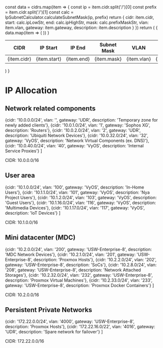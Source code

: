 
  const data = cidrs.map(item => {
    const ip = item.cidr.split('/')[0]
    const prefix = item.cidr.split('/')[1]
    const calc = IpSubnetCalculator.calculateSubnetMask(ip, prefix)
    return {
      cidr: item.cidr,
      start: calc.ipLowStr,
      end: calc.ipHighStr,
      mask: calc.prefixMaskStr,
      vlan: item.vlan,
      gateway: item.gateway,
      description: item.description
    }
  })
  return (
    <table>
      <thead>
        <tr>
          <th>CIDR</th>
          <th>IP Start</th>
          <th>IP End</th>
          <th>Subnet Mask</th>
          <th>VLAN</th>
          <th>Gateway</th>
          <th>Description</th>
        </tr>
      </thead>
      <tbody>
        {
          data.map(item => (
            <tr key={item.cidr}>
              <td>{item.cidr}</td>
              <td>{item.start}</td>
              <td>{item.end}</td>
              <td>{item.mask}</td>
              <td>{item.vlan}</td>
              <td>{item.gateway}</td>
              <td>{item.description}</td>
            </tr>
          ))
        }
      </tbody>
    </table>
  )
}

# IP Allocation

## Network related components

  {cidr: '10.0.0.0/24',     vlan: '',      gateway: 'UDR',                description: 'Temporary zone for newly added clients'},
  {cidr: '10.0.1.0/24',     vlan: '1',     gateway: 'Sophos XG',          description: 'Routers'},
  {cidr: '10.0.2.0/24',     vlan: '2',     gateway: 'UDR',                description: 'Ubiquiti Network Devices'},
  {cidr: '10.0.32.0/24',    vlan: '32',    gateway: 'VyOS',               description: 'Network Virtual Components (ex. DNS)'},
  {cidr: '10.0.40.0/24',    vlan: '40',    gateway: 'VyOS',               description: 'Internal Service Proxies'}
]

<Callout type="info">
  CIDR: 10.0.0.0/16
</Callout>
<CidrTable cidrs={network} />

## User area

  {cidr: '10.1.0.0/24',     vlan: '100',   gateway: 'VyOS',               description: 'In-Home Users'},
  {cidr: '10.1.1.0/24',     vlan: '101',   gateway: 'VyOS',               description: 'Nya Project Users'},
  {cidr: '10.1.2.0/24',     vlan: '103',   gateway: 'VyOS',               description: 'Guest Users'},
  {cidr: '10.1.16.0/24',    vlan: '116',   gateway: 'VyOS',               description: 'Multimedia Devices'},
  {cidr: '10.1.17.0/24',    vlan: '117',   gateway: 'VyOS',               description: 'IoT Devices'}
]

<Callout type="info">
  CIDR: 10.1.0.0/16
</Callout>
<CidrTable cidrs={users} />

## Mini datacenter (MDC)

  {cidr: '10.2.0.0/24',     vlan: '200',   gateway: 'USW-Enterprise-8',   description: 'MDC Network Devices'},
  {cidr: '10.2.1.0/24',     vlan: '201',   gateway: 'USW-Enterprise-8',   description: 'Proxmox Hosts'},
  {cidr: '10.2.2.0/24',     vlan: '202',   gateway: 'USW-Enterprise-8',   description: 'SoCs'},
  {cidr: '10.2.8.0/24',     vlan: '208',   gateway: 'USW-Enterprise-8',   description: 'Network Attached Storages'},
  {cidr: '10.2.32.0/24',    vlan: '232',   gateway: 'USW-Enterprise-8',   description: 'Proxmox Virtual Machines'},
  {cidr: '10.2.33.0/24',    vlan: '233',   gateway: 'USW-Enterprise-8',   description: 'Proxmox Docker Containers'}
]

<Callout type="info">
  CIDR: 10.2.0.0/16
</Callout>
<CidrTable cidrs={mdc} />

## Persistent Private Networks

  {cidr: '172.22.0.0/24',     vlan: '4000',   gateway: 'USW-Enterprise-8',   description: 'Proxmox Hosts'},
  {cidr: '172.22.16.0/22',    vlan: '4016',   gateway: 'UDR',                description: 'Spare network for failover'}
]

<Callout type="info">
  CIDR: 172.22.0.0/16
</Callout>
<CidrTable cidrs={priv} />
